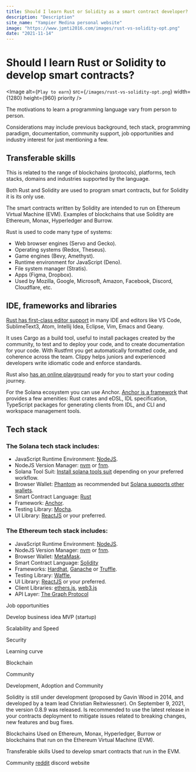 ```yaml
---
title: Should I learn Rust or Solidity as a smart contract developer?
description: "Description"
site_name: "Yampier Medina personal website"
image: "https://www.jpmti2016.com/images/rust-vs-solidity-opt.png"
date: "2021-11-14"
---
```


# Should I learn Rust or Solidity to develop smart contracts?

<Image
  alt={`Play to earn`}
  src={`/images/rust-vs-solidity-opt.png`}
  width={1280}
  height={960}
  priority
/>

The motivations to learn a programming language vary from person to person.

Considerations may include previous background, tech stack, programming paradigm, documentation, community support, job opportunities and industry interest for just mentioning a few.

## Transferable skills

This is related to the range of blockchains (protocols), platforms, tech stacks, domains and industries supported by the language.

Both Rust and Solidity are used to program smart contracts, but for Solidity it is its only use.

The smart contracts written by Solidity are intended to run on Ethereum Virtual Machine (EVM). Examples of blockchains that use Solidity are Ethereum, Monax, Hyperledger and Burrow.

Rust is used to code many type of systems:

- Web browser engines (Servo and Gecko).
- Operating systems (Redox, Theseus).
- Game engines (Bevy, Amethyst).
- Runtime environment for JavaScript (Deno).
- File system manager (Stratis).
- Apps (Figma, Dropbox).
- Used by Mozilla, Google, Microsoft, Amazon, Facebook, Discord, Cloudflare, etc.

## IDE, frameworks and libraries

[Rust has first-class editor support](https://www.rust-lang.org/tools) in many IDE and editors like VS Code, SublimeText3, Atom, Intellij Idea, Eclipse, Vim, Emacs and Geany.

It uses Cargo as a build tool, useful to install packages created by the community, to test and to deploy your code, and to create documentation for your code. With Rustfmt you get automatically formatted code, and coherence across the team. Clippy helps juniors and experienced developers write idiomatic code and enforce standards.

Rust also [has an online playground](https://play.rust-lang.org/) ready for you to start your coding journey.

For the Solana ecosystem you can use Anchor. [Anchor is a framework](https://project-serum.github.io/anchor/getting-started/introduction.html) that provides a few amenities: Rust crates and eDSL, IDL specification, TypeScript packages for generating clients from IDL, and CLI and workspace management tools.

## Tech stack

### The Solana tech stack includes:

- JavaScript Runtime Environment: [NodeJS](https://nodejs.org/en/).
- NodeJS Version Manager: [nvm](https://github.com/nvm-sh/nvm) or [fnm](https://github.com/Schniz/fnm).
- Solana Tool Suit: [Install solana tools suit](https://docs.solana.com/cli/install-solana-cli-tools) depending on your preferred workflow.
- Browser Wallet: [Phantom](https://phantom.app/) as recommended but [Solana supports other wallets](https://docs.solana.com/wallet-guide).
- Smart Contract Language: [Rust](https://www.rust-lang.org)
- Framework: [Anchor](https://project-serum.github.io/anchor/getting-started/introduction.html).
- Testing Library: [Mocha](https://project-serum.github.io/anchor/getting-started/installation.html#install-mocha).
- UI Library: [ReactJS](https://reactjs.org/) or your preferred.

### The Ethereum tech stack includes:

- JavaScript Runtime Environment: [NodeJS](https://nodejs.org/en/).
- NodeJS Version Manager: [nvm](https://github.com/nvm-sh/nvm) or [fnm](https://github.com/Schniz/fnm).
- Browser Wallet: [MetaMask](https://metamask.io/download.html).
- Smart Contract Language: [Solidity](https://docs.soliditylang.org/)
- Frameworks: [Hardhat](https://hardhat.org/), [Ganache](https://www.trufflesuite.com/ganache) or [Truffle](https://www.trufflesuite.com/).
- Testing Library: [Waffle](https://getwaffle.io/),
- UI Library: [ReactJS](https://reactjs.org/) or your preferred.
- Client Libraries: [ethers.js](https://docs.ethers.io/v5/), [web3.js](https://web3js.readthedocs.io/)
- API Layer: [The Graph Protocol](https://thegraph.com/)

Job opportunities

Develop business idea MVP (startup)

Scalability and Speed

Security

Learning curve

Blockchain

Community

Development, Adoption and Community

Solidity is still under development (proposed by Gavin Wood in 2014, and developed by a team lead Christian Reitwiessner). On September 9, 2021, the version 0.8.9 was released. Is recommended to use the latest release in your contracts deployment to mitigate issues related to breaking changes, new features and bug fixes.

Blockchains
Used on Ethereum, Monax, Hyperledger, Burrow or blockchains that run on the Ethereum Virtual Machine (EVM).

Transferable skills
Used to develop smart contracts that run in the EVM.

Community
[reddit](https://www.reddit.com/r/solidity/)
discord
website
